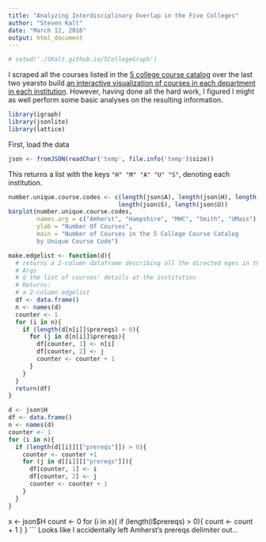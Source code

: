 ```yaml
---
title: "Analyzing Interdisciplinary Overlap in the Five Colleges"
author: "Steven Kalt"
date: "March 12, 2016"
output: html_document
---
```


```r
# setwd('./SKalt.github.io/5CollegeGraph')
```

I scraped all the courses listed in the [5 college course catalog](https://www.fivecolleges.edu/academics/courses) over the last two yearsto build [an interactive visualization of courses in each department in each institution](skalt.github.io/5CollegeGraph/index.html).  However, having done all the hard work, I figured I might as well perform some basic analyses on the resulting information.

```r
library(igraph)
library(jsonlite)
library(lattice)
```
First, load the data
```r
json <- fromJSON(readChar('temp', file.info('temp')$size))
```
This returns a list with the keys `"H" "M" "A" "U" "S"`, denoting each institution.  


```r
number.unique.course.codes <- c(length(json$A), length(json$H), length(json$M),
                               length(json$S), length(json$U))
barplot(number.unique.course.codes, 
        names.arg = c("Amherst", "Hampshire", "MHC", "Smith", "UMass"),
        ylab = "Number Of Courses",
        main = "Number of Courses in the 5 College Course Catalog
        by Unique Course Code")
```

```r
make.edgelist <- function(d){
  # returns a 2-column dataframe describing all the directed eges in the graph
  # Args
  # d the list of courses' details at the institution
  # Returns:
  # a 2-column edgelist 
  df <- data.frame()
  n <- names(d)
  counter <- 1
  for (i in n){
    if (length(d[n[i]]$prereqs) > 0){
      for (j in d[n[i]]$prereqs){
        df[counter, 1] <- n[i]
        df[counter, 2] <- j
        counter <- counter + 1
      }
    }
  }
  return(df)
}
```
```r
d <- json$H
df <- data.frame()
n <- names(d)
counter <- 1
for (i in n){
  if (length(d[[i]][["prereqs"]]) > 0){
    counter <- counter +1 
    for (j in d[[i]][["prereqs"]]){
      df[counter, 1] <- i
      df[counter, 2] <- j
      counter <- counter + 1
    }
  }
}
```

x <- json$H
count <- 0
for (i in x){
  if (length(i$prereqs) > 0){
    count <- count + 1
  }
}
```
Looks like I accidentally left Amherst's prereqs delimiter out...
